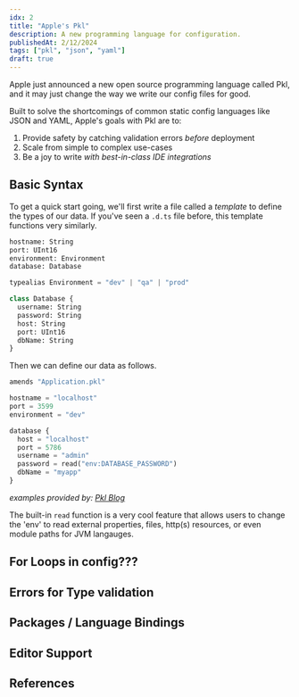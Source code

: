 ```yaml
---
idx: 2
title: "Apple's Pkl"
description: A new programming language for configuration.
publishedAt: 2/12/2024
tags: ["pkl", "json", "yaml"]
draft: true
---
```


Apple just announced a new open source programming language called Pkl, and it may just
change the way we write our config files for good.

Built to solve the shortcomings of
common static config languages like JSON and YAML, Apple's goals with Pkl are to:

1. Provide safety by catching validation errors *before* deployment
2. Scale from simple to complex use-cases
3. Be a joy to write *with best-in-class IDE integrations*

## Basic Syntax
To get a quick start going, we'll first write a file called a *template* to define the types of our data. If you've
seen a `.d.ts` file before, this template functions very similarly.

```python title="app.pkg"
hostname: String
port: UInt16
environment: Environment
database: Database

typealias Environment = "dev" | "qa" | "prod"

class Database {
  username: String
  password: String
  host: String
  port: UInt16
  dbName: String
}
```

Then we can define our data as follows.

```python title="localhost.pkl"
amends "Application.pkl"

hostname = "localhost"
port = 3599
environment = "dev"

database {
  host = "localhost"
  port = 5786
  username = "admin"
  password = read("env:DATABASE_PASSWORD") 
  dbName = "myapp"
}
```

*examples provided by: [Pkl Blog](https://pkl-lang.org/blog)*

The built-in `read` function is a very cool feature that allows users to change
the 'env' to read external properties, files, http(s) resources, or even module paths for JVM langauges.

## For Loops in config???


## Errors for Type validation
## Packages / Language Bindings
## Editor Support

## References
